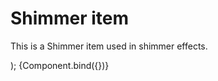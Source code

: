 
<Meta title="Elements/Shimmer item" component={ShimmerItem} />

# Shimmer item

This is a Shimmer item used in shimmer effects.

  <Shimmer>
    <ShimmerItem {...args}></ShimmerItem>
  </Shimmer>
);

<Canvas>
  <Story
    name="Shimmer item"
    args={{
      width: 40,
      marginBottom: 0,
    }}>
    {Component.bind({})}
  </Story>
</Canvas>
